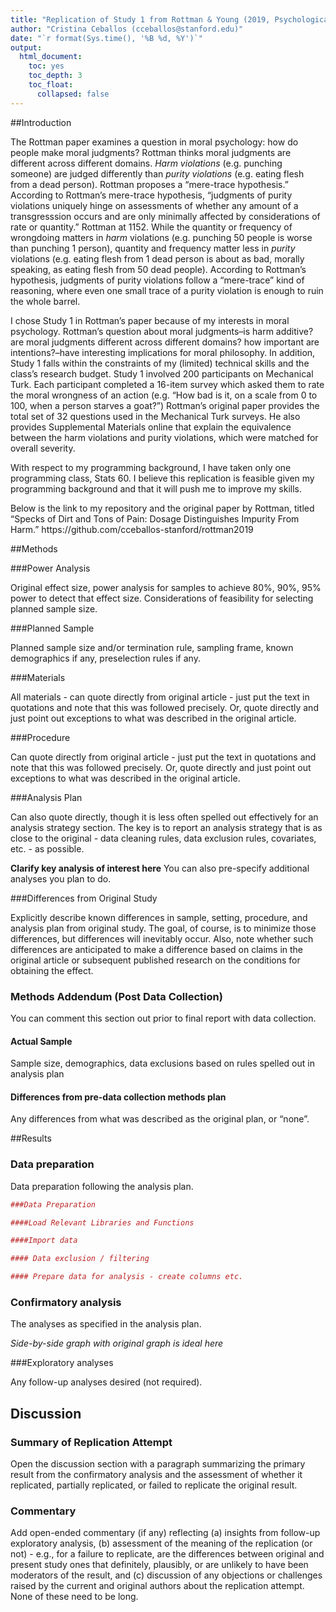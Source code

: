 ---
title: "Replication of Study 1 from Rottman & Young (2019, Psychological Science)"
author: "Cristina Ceballos (cceballos@stanford.edu)"
date: "`r format(Sys.time(), '%B %d, %Y')`"
output:
  html_document:
    toc: yes
    toc_depth: 3
    toc_float:
      collapsed: false
---

<!-- Replication reports should all use this template to standardize reporting across projects.  These reports will be public supplementary materials that accompany the summary report(s) of the aggregate results. -->

##Introduction

The Rottman paper examines a question in moral psychology: how do people make moral judgments? Rottman thinks moral judgments are different across different domains. *Harm violations* (e.g. punching someone) are judged differently than *purity violations* (e.g. eating flesh from a dead person). Rottman proposes a "mere-trace hypothesis." According to Rottman's mere-trace hypothesis, "judgments of purity violations uniquely hinge on assessments of whether any amount of a transgresssion occurs and are only minimally affected by considerations of rate or quantity." Rottman at 1152. While the quantity or frequency of wrongdoing matters in *harm* violations (e.g. punching 50 people is worse than punching 1 person), quantity and frequency matter less in *purity* violations (e.g. eating flesh from 1 dead person is about as bad, morally speaking, as eating flesh from 50 dead people). According to Rottman's hypothesis, judgments of purity violations follow a "mere-trace" kind of reasoning, where even one small trace of a purity violation is enough to ruin the whole barrel. 

I chose Study 1 in Rottman's paper because of my interests in moral psychology. Rottman's question about moral judgments--is harm additive? are moral judgments different across different domains? how important are intentions?--have interesting implications for moral philosophy. In addition, Study 1 falls within the constraints of my (limited) technical skills and the class's research budget. Study 1 involved 200 participants on Mechanical Turk. Each participant completed a 16-item survey which asked them to rate the moral wrongness of an action (e.g. "How bad is it, on a scale from 0 to 100, when a person starves a goat?") Rottman's original paper provides the total set of 32 questions used in the Mechanical Turk surveys. He also provides Supplemental Materials online that explain the equivalence between the harm violations and purity violations, which were matched for overall severity. 

With respect to my programming background, I have taken only one programming class, Stats 60. I believe this replication is feasible given my programming background and that it will push me to improve my skills.

Below is the link to my repository and the original paper by Rottman, titled "Specks of Dirt and Tons of Pain: Dosage Distinguishes Impurity From Harm."
https://github.com/cceballos-stanford/rottman2019


##Methods

###Power Analysis

Original effect size, power analysis for samples to achieve 80%, 90%, 95% power to detect that effect size.  Considerations of feasibility for selecting planned sample size.

###Planned Sample

Planned sample size and/or termination rule, sampling frame, known demographics if any, preselection rules if any.

###Materials

All materials - can quote directly from original article - just put the text in quotations and note that this was followed precisely.  Or, quote directly and just point out exceptions to what was described in the original article.

###Procedure	

Can quote directly from original article - just put the text in quotations and note that this was followed precisely.  Or, quote directly and just point out exceptions to what was described in the original article.

###Analysis Plan

Can also quote directly, though it is less often spelled out effectively for an analysis strategy section.  The key is to report an analysis strategy that is as close to the original - data cleaning rules, data exclusion rules, covariates, etc. - as possible.  

**Clarify key analysis of interest here**  You can also pre-specify additional analyses you plan to do.

###Differences from Original Study

Explicitly describe known differences in sample, setting, procedure, and analysis plan from original study.  The goal, of course, is to minimize those differences, but differences will inevitably occur.  Also, note whether such differences are anticipated to make a difference based on claims in the original article or subsequent published research on the conditions for obtaining the effect.

### Methods Addendum (Post Data Collection)

You can comment this section out prior to final report with data collection.

#### Actual Sample
  Sample size, demographics, data exclusions based on rules spelled out in analysis plan

#### Differences from pre-data collection methods plan
  Any differences from what was described as the original plan, or “none”.


##Results


### Data preparation

Data preparation following the analysis plan.
	
```{r include=F}
###Data Preparation

####Load Relevant Libraries and Functions

####Import data

#### Data exclusion / filtering

#### Prepare data for analysis - create columns etc.
```

### Confirmatory analysis

The analyses as specified in the analysis plan.  

*Side-by-side graph with original graph is ideal here*

###Exploratory analyses

Any follow-up analyses desired (not required).  

## Discussion

### Summary of Replication Attempt

Open the discussion section with a paragraph summarizing the primary result from the confirmatory analysis and the assessment of whether it replicated, partially replicated, or failed to replicate the original result.  

### Commentary

Add open-ended commentary (if any) reflecting (a) insights from follow-up exploratory analysis, (b) assessment of the meaning of the replication (or not) - e.g., for a failure to replicate, are the differences between original and present study ones that definitely, plausibly, or are unlikely to have been moderators of the result, and (c) discussion of any objections or challenges raised by the current and original authors about the replication attempt.  None of these need to be long.
